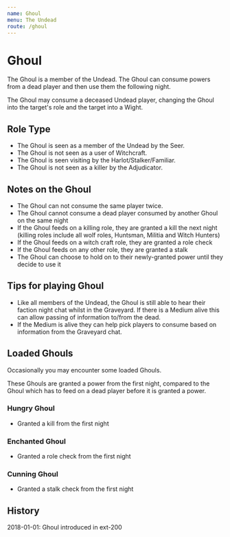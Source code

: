 ```yaml
---
name: Ghoul
menu: The Undead
route: /ghoul
---
```


# Ghoul

The Ghoul is a member of the Undead. The Ghoul can consume powers from a dead player and then use them the following night.

The Ghoul may consume a deceased Undead player, changing the Ghoul into the target's role and the target into a Wight.

## Role Type

- The Ghoul is seen as a member of the Undead by the Seer.
- The Ghoul is not seen as a user of Witchcraft.
- The Ghoul is seen visiting by the Harlot/Stalker/Familiar.
- The Ghoul is not seen as a killer by the Adjudicator.

## Notes on the Ghoul

- The Ghoul can not consume the same player twice.
- The Ghoul cannot consume a dead player consumed by another Ghoul on the same night
- If the Ghoul feeds on a killing role, they are granted a kill the next night (killing roles include all wolf roles, Huntsman, Militia and Witch Hunters)
- If the Ghoul feeds on a witch craft role, they are granted a role check
- If the Ghoul feeds on any other role, they are granted a stalk
- The Ghoul can choose to hold on to their newly-granted power until they decide to use it

## Tips for playing Ghoul

- Like all members of the Undead, the Ghoul is still able to hear their faction night chat whilst in the Graveyard. If there is a Medium alive this can allow passing of information to/from the dead.
- If the Medium is alive they can help pick players to consume based on information from the Graveyard chat.

## Loaded Ghouls

Occasionally you may encounter some loaded Ghouls.

These Ghouls are granted a power from the first night, compared to the Ghoul which has to feed on a dead player before it is granted a power.

### Hungry Ghoul

- Granted a kill from the first night

### Enchanted Ghoul

- Granted a role check from the first night

### Cunning Ghoul

- Granted a stalk check from the first night

## History

2018-01-01: Ghoul introduced in ext-200
